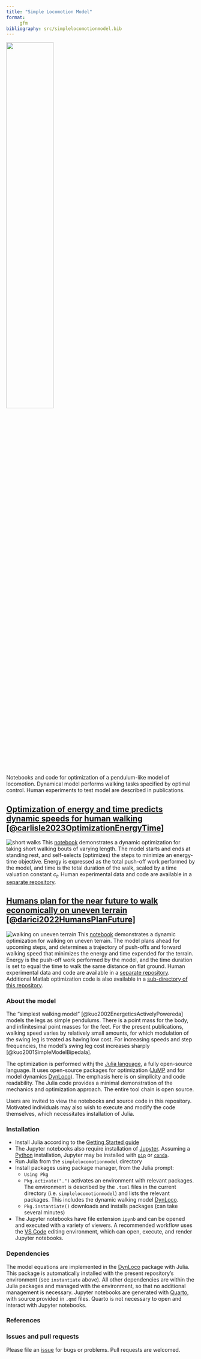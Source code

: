 ```yaml
---
title: "Simple Locomotion Model"
format: 
     gfm
bibliography: src/simplelocomotionmodel.bib
---
```

<img src="img/simplelocomotionmodel.svg" width="50%" /><br>
Notebooks and code for optimization of a pendulum-like model of locomotion. Dynamical model performs walking tasks specified by optimal control. Human experiments to test model are described in publications.   

## [Optimization of energy and time predicts dynamic speeds for human walking [@carlisle2023OptimizationEnergyTime]](src/shortwalks.ipynb)
![short walks](img/shortwalks.svg)
This [notebook](src/shortwalks.ipynb) demonstrates a dynamic optimization for taking short walking bouts of varying length. The model starts and ends at standing rest, and self-selects (optimizes) the steps to minimize an energy-time objective.  Energy is expressed as the total
push-off work performed by the model, and time is the total duration of
the walk, scaled by a time valuation constant $c_t$. Human experimental data and code are available in a [separate repository](https://github.com/kuo-lab/short_walk_experiment).

## [Humans plan for the near future to walk economically on uneven terrain [@darici2022HumansPlanFuture]](src/uneventerrain.ipynb)
![walking on uneven terrain](img/uneventerrainwalking.svg)
This [notebook](src/uneventerrain.ipynb) demonstrates a dynamic optimization for walking on uneven terrain. The model plans ahead for upcoming steps, and determines a trajectory of push-offs and forward walking speed that minimizes the energy and time expended for the terrain. Energy is the push-off work performed by the model, and the time duration is set to equal the time to walk the same distance on flat ground. Human experimental data and code are available in a [separate repository](https://github.com/kuo-lab/uneventerrainexperiment). Additional Matlab optimization code is also available in a [sub-directory of this repository](./matlab).


### About the model
The "simplest walking model" [@kuo2002EnergeticsActivelyPowereda] models the legs as simple pendulums. There is a point mass for the body, and infinitesimal point masses for the feet. For the present publications, walking speed varies by relatively small amounts, for which modulation of the swing leg is treated as having low cost. For increasing speeds and step frequencies, the model's swing leg cost increases sharply [@kuo2001SimpleModelBipedala]. 

The optimization is performed withj the [Julia language](https://julialang.org), a fully open-source language. It uses open-source packages for optimization ([JuMP](https://jump.dev/) and for model dynamics [DynLoco](https://github.com/kuo-lab/DynLoco)). The emphasis here is on simplicity and code readability. The Julia code provides a minimal demonstration of the mechanics and optimization approach. The entire tool chain is open source.

Users are invited to view the notebooks and source code in this repository. Motivated individuals may also wish to execute and modify the code themselves, which necessitates installation of Julia.

### Installation
* Install Julia according to the [Getting Started guide](https://docs.julialang.org/en/v1/manual/getting-started/)
* The Jupyter notebooks also require installation of [Jupyter](https://jupyter.org/). Assuming a [Python](https://www.python.org/) installation, Jupyter may be installed with [`pip`](https://jupyter.org/install) or [`conda`](https://anaconda.org/main/jupyter).
* Run Julia from the `simplelocomotionmodel` directory
* Install packages using package manager, from the Julia prompt:
    * `Using Pkg` 
    * `Pkg.activate(".")` activates an environment with relevant packages. The environment is described by the `.toml` files in the current directory (i.e. `simplelocomotionmodel`) and lists the relevant packages. This includes the dynamic walking model [DynLoco](https://github.com/kuo-lab/DynLoco).
    * `Pkg.instantiate()` downloads and installs packages (can take several minutes)
* The Jupyter notebooks have file extension `ipynb` and can be opened and executed with a variety of viewers. A recommended workflow uses the [VS Code](https://code.visualstudio.com/) editing environment, which can open, execute, and render Jupyter notebooks.

### Dependencies
The model equations are implemented in the [DynLoco](https://github.com/kuo-lab/DynLoco) package with Julia. This package is automatically installed with the present repository's environment (see `instantiate` above). All other dependencies are within the Julia packages and managed with the environment, so that no additional management is necessary. Jupyter notebooks are generated with [Quarto](https://quarto.org), with source provided in `.qmd` files. Quarto is not necessary to open and interact with Jupyter notebooks. 

### References
::: {#refs}
:::

### Issues and pull requests
Please file an [issue](https://github.com/kuo-lab/simplelocomotionmodel/issues) for bugs or problems. Pull requests are welcomed.